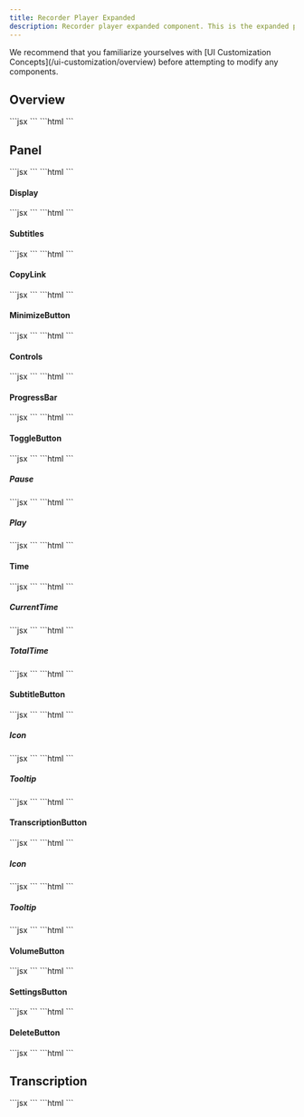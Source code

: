 ```yaml
---
title: Recorder Player Expanded
description: Recorder player expanded component. This is the expanded player that appears when user wants to view the recording in full screen.
---
```


<Note>
We recommend that you familiarize yourselves with [UI Customization Concepts](/ui-customization/overview) before attempting to modify any components.
</Note>

## Overview
<Tabs>
<Tab title="React / Next.js">
```jsx
<VeltWireframe>
    <VeltRecorderPlayerExpandedWireframe>
        <VeltRecorderPlayerExpandedWireframe.Panel />
        <VeltRecorderPlayerExpandedWireframe.Transcription />
    </VeltRecorderPlayerExpandedWireframe>
</VeltWireframe>
```
</Tab>
<Tab title="Other Frameworks">
```html
<velt-wireframe style="display:none;">
    <velt-recorder-player-expanded-wireframe>
        <velt-recorder-player-expanded-panel-wireframe></velt-recorder-player-expanded-panel-wireframe>
        <velt-recorder-player-expanded-transcription-wireframe></velt-recorder-player-expanded-transcription-wireframe>
    </velt-recorder-player-expanded-wireframe>
</velt-wireframe>
```
</Tab>
</Tabs>

## Panel
<Tabs>
<Tab title="React / Next.js">
```jsx
<VeltWireframe>
    <VeltRecorderPlayerExpandedWireframe.Panel>
        <VeltRecorderPlayerExpandedWireframe.Display />
        <VeltRecorderPlayerExpandedWireframe.Subtitles />
        <VeltRecorderPlayerExpandedWireframe.CopyLink />
        <VeltRecorderPlayerExpandedWireframe.MinimizeButton />
        <VeltRecorderPlayerExpandedWireframe.Controls />
    </VeltRecorderPlayerExpandedWireframe.Panel>
</VeltWireframe>
```
</Tab>
<Tab title="Other Frameworks">
```html
<velt-wireframe style="display:none;">
    <velt-recorder-player-expanded-panel-wireframe>
        <velt-recorder-player-expanded-display-wireframe></velt-recorder-player-expanded-display-wireframe>
        <velt-recorder-player-expanded-subtitles-wireframe></velt-recorder-player-expanded-subtitles-wireframe>
        <velt-recorder-player-expanded-copy-link-wireframe></velt-recorder-player-expanded-copy-link-wireframe>
        <velt-recorder-player-expanded-minimize-button-wireframe></velt-recorder-player-expanded-minimize-button-wireframe>
        <velt-recorder-player-expanded-controls-wireframe></velt-recorder-player-expanded-controls-wireframe>
    </velt-recorder-player-expanded-panel-wireframe>
</velt-wireframe>
```
</Tab>
</Tabs>

#### Display
<Tabs>
<Tab title="React / Next.js">
```jsx
<VeltWireframe>
    <VeltRecorderPlayerExpandedWireframe.Display />
</VeltWireframe>
```
</Tab>
<Tab title="Other Frameworks">
```html
<velt-wireframe style="display:none;">
    <velt-recorder-player-expanded-display-wireframe></velt-recorder-player-expanded-display-wireframe>
</velt-wireframe>
```
</Tab>
</Tabs>

#### Subtitles
<Tabs>
<Tab title="React / Next.js">
```jsx
<VeltWireframe>
    <VeltRecorderPlayerExpandedWireframe.Subtitles />
</VeltWireframe>
```
</Tab>
<Tab title="Other Frameworks">
```html
<velt-wireframe style="display:none;">
    <velt-recorder-player-expanded-subtitles-wireframe></velt-recorder-player-expanded-subtitles-wireframe>
</velt-wireframe>
```
</Tab>
</Tabs>

#### CopyLink
<Tabs>
<Tab title="React / Next.js">
```jsx
<VeltWireframe>
    <VeltRecorderPlayerExpandedWireframe.CopyLink />
</VeltWireframe>
```
</Tab>
<Tab title="Other Frameworks">
```html
<velt-wireframe style="display:none;">
    <velt-recorder-player-expanded-copy-link-wireframe></velt-recorder-player-expanded-copy-link-wireframe>
</velt-wireframe>
```
</Tab>
</Tabs>

#### MinimizeButton
<Tabs>
<Tab title="React / Next.js">
```jsx
<VeltWireframe>
    <VeltRecorderPlayerExpandedWireframe.MinimizeButton />
</VeltWireframe>
```
</Tab>
<Tab title="Other Frameworks">
```html
<velt-wireframe style="display:none;">
    <velt-recorder-player-expanded-minimize-button-wireframe></velt-recorder-player-expanded-minimize-button-wireframe>
</velt-wireframe>
```
</Tab>
</Tabs>

#### Controls
<Tabs>
<Tab title="React / Next.js">
```jsx
<VeltWireframe>
    <VeltRecorderPlayerExpandedWireframe.Controls>
        <VeltRecorderPlayerExpandedWireframe.Controls.ProgressBar />
        <VeltRecorderPlayerExpandedWireframe.Controls.ToggleButton />
        <VeltRecorderPlayerExpandedWireframe.Controls.Time />
        <VeltRecorderPlayerExpandedWireframe.Controls.SubtitleButton />
        <VeltRecorderPlayerExpandedWireframe.Controls.TranscriptionButton />
        <VeltRecorderPlayerExpandedWireframe.Controls.VolumeButton />
        <VeltRecorderPlayerExpandedWireframe.Controls.SettingsButton />
        <VeltRecorderPlayerExpandedWireframe.Controls.DeleteButton />
    </VeltRecorderPlayerExpandedWireframe.Controls>
</VeltWireframe>
```
</Tab>
<Tab title="Other Frameworks">
```html
<velt-wireframe style="display:none;">
    <velt-recorder-player-expanded-controls-wireframe>
        <velt-recorder-player-expanded-controls-progress-bar-wireframe></velt-recorder-player-expanded-controls-progress-bar-wireframe>
        <velt-recorder-player-expanded-controls-toggle-button-wireframe></velt-recorder-player-expanded-controls-toggle-button-wireframe>
        <velt-recorder-player-expanded-controls-time-wireframe></velt-recorder-player-expanded-controls-time-wireframe>
        <velt-recorder-player-expanded-controls-subtitle-button-wireframe></velt-recorder-player-expanded-controls-subtitle-button-wireframe>
        <velt-recorder-player-expanded-controls-transcription-button-wireframe></velt-recorder-player-expanded-controls-transcription-button-wireframe>
        <velt-recorder-player-expanded-controls-volume-button-wireframe></velt-recorder-player-expanded-controls-volume-button-wireframe>
        <velt-recorder-player-expanded-controls-settings-button-wireframe></velt-recorder-player-expanded-controls-settings-button-wireframe>
        <velt-recorder-player-expanded-controls-delete-button-wireframe></velt-recorder-player-expanded-controls-delete-button-wireframe>
    </velt-recorder-player-expanded-controls-wireframe>
</velt-wireframe>
```
</Tab>
</Tabs>

#### ProgressBar
<Tabs>
<Tab title="React / Next.js">
```jsx
<VeltWireframe>
    <VeltRecorderPlayerExpandedWireframe.Controls.ProgressBar />
</VeltWireframe>
```
</Tab>
<Tab title="Other Frameworks">
```html
<velt-wireframe style="display:none;">
    <velt-recorder-player-expanded-controls-progress-bar-wireframe></velt-recorder-player-expanded-controls-progress-bar-wireframe>
</velt-wireframe>
```
</Tab>
</Tabs>

#### ToggleButton
<Tabs>
<Tab title="React / Next.js">
```jsx
<VeltWireframe>
    <VeltRecorderPlayerExpandedWireframe.Controls.ToggleButton>
        <VeltRecorderPlayerExpandedWireframe.Controls.ToggleButton.Pause />
        <VeltRecorderPlayerExpandedWireframe.Controls.ToggleButton.Play />
    </VeltRecorderPlayerExpandedWireframe.Controls.ToggleButton>
</VeltWireframe>
```
</Tab>
<Tab title="Other Frameworks">
```html
<velt-wireframe style="display:none;">
    <velt-recorder-player-expanded-controls-toggle-button-wireframe>
        <velt-recorder-player-expanded-controls-toggle-pause-wireframe></velt-recorder-player-expanded-controls-toggle-pause-wireframe>
        <velt-recorder-player-expanded-controls-toggle-play-wireframe></velt-recorder-player-expanded-controls-toggle-play-wireframe>
    </velt-recorder-player-expanded-controls-toggle-button-wireframe>
</velt-wireframe>
```
</Tab>
</Tabs>

##### Pause
<Tabs>
<Tab title="React / Next.js">
```jsx
<VeltWireframe>
    <VeltRecorderPlayerExpandedWireframe.Controls.ToggleButton.Pause />
</VeltWireframe>
```
</Tab>
<Tab title="Other Frameworks">
```html
<velt-wireframe style="display:none;">
    <velt-recorder-player-expanded-controls-toggle-pause-wireframe></velt-recorder-player-expanded-controls-toggle-pause-wireframe>
</velt-wireframe>
```
</Tab>
</Tabs>

##### Play
<Tabs>
<Tab title="React / Next.js">
```jsx
<VeltWireframe>
    <VeltRecorderPlayerExpandedWireframe.Controls.ToggleButton.Play />
</VeltWireframe>
```
</Tab>
<Tab title="Other Frameworks">
```html
<velt-wireframe style="display:none;">
    <velt-recorder-player-expanded-controls-toggle-play-wireframe></velt-recorder-player-expanded-controls-toggle-play-wireframe>
</velt-wireframe>
```
</Tab>
</Tabs>

#### Time
<Tabs>
<Tab title="React / Next.js">
```jsx
<VeltWireframe>
    <VeltRecorderPlayerExpandedWireframe.Controls.Time>
        <VeltRecorderPlayerExpandedWireframe.Controls.CurrentTime />
        <VeltRecorderPlayerExpandedWireframe.Controls.TotalTime />
    </VeltRecorderPlayerExpandedWireframe.Controls.Time>
</VeltWireframe>
```
</Tab>
<Tab title="Other Frameworks">
```html
<velt-wireframe style="display:none;">
    <velt-recorder-player-expanded-controls-time-wireframe>
        <velt-recorder-player-expanded-controls-current-time-wireframe></velt-recorder-player-expanded-controls-current-time-wireframe>
        <velt-recorder-player-expanded-controls-total-time-wireframe></velt-recorder-player-expanded-controls-total-time-wireframe>
    </velt-recorder-player-expanded-controls-time-wireframe>
</velt-wireframe>
```
</Tab>
</Tabs>

##### CurrentTime
<Tabs>
<Tab title="React / Next.js">
```jsx
<VeltWireframe>
    <VeltRecorderPlayerExpandedWireframe.Controls.CurrentTime />
</VeltWireframe>
```
</Tab>
<Tab title="Other Frameworks">
```html
<velt-wireframe style="display:none;">
    <velt-recorder-player-expanded-controls-current-time-wireframe></velt-recorder-player-expanded-controls-current-time-wireframe>
</velt-wireframe>
```
</Tab>
</Tabs>

##### TotalTime
<Tabs>
<Tab title="React / Next.js">
```jsx
<VeltWireframe>
    <VeltRecorderPlayerExpandedWireframe.Controls.TotalTime />
</VeltWireframe>
```
</Tab>
<Tab title="Other Frameworks">
```html
<velt-wireframe style="display:none;">
    <velt-recorder-player-expanded-controls-total-time-wireframe></velt-recorder-player-expanded-controls-total-time-wireframe>
</velt-wireframe>
```
</Tab>
</Tabs>

#### SubtitleButton
<Tabs>
<Tab title="React / Next.js">
```jsx
<VeltWireframe>
    <VeltRecorderPlayerExpandedWireframe.Controls.SubtitleButton>
        <VeltRecorderPlayerExpandedWireframe.Controls.SubtitleButton.Icon />
        <VeltRecorderPlayerExpandedWireframe.Controls.SubtitleButton.Tooltip />
    </VeltRecorderPlayerExpandedWireframe.Controls.SubtitleButton>
</VeltWireframe>
```
</Tab>
<Tab title="Other Frameworks">
```html
<velt-wireframe style="display:none;">
    <velt-recorder-player-expanded-controls-subtitle-button-wireframe>
        <velt-recorder-player-expanded-controls-subtitle-button-icon-wireframe></velt-recorder-player-expanded-controls-subtitle-button-icon-wireframe>
        <velt-recorder-player-expanded-controls-subtitle-button-tooltip-wireframe></velt-recorder-player-expanded-controls-subtitle-button-tooltip-wireframe>
    </velt-recorder-player-expanded-controls-subtitle-button-wireframe>
</velt-wireframe>
```
</Tab>
</Tabs>

##### Icon
<Tabs>
<Tab title="React / Next.js">
```jsx
<VeltWireframe>
    <VeltRecorderPlayerExpandedWireframe.Controls.SubtitleButton.Icon />
</VeltWireframe>
```
</Tab>
<Tab title="Other Frameworks">
```html
<velt-wireframe style="display:none;">
    <velt-recorder-player-expanded-controls-subtitle-button-icon-wireframe></velt-recorder-player-expanded-controls-subtitle-button-icon-wireframe>
</velt-wireframe>
```
</Tab>
</Tabs>

##### Tooltip
<Tabs>
<Tab title="React / Next.js">
```jsx
<VeltWireframe>
    <VeltRecorderPlayerExpandedWireframe.Controls.SubtitleButton.Tooltip />
</VeltWireframe>
```
</Tab>
<Tab title="Other Frameworks">
```html
<velt-wireframe style="display:none;">
    <velt-recorder-player-expanded-controls-subtitle-button-tooltip-wireframe></velt-recorder-player-expanded-controls-subtitle-button-tooltip-wireframe>
</velt-wireframe>
```
</Tab>
</Tabs>

#### TranscriptionButton
<Tabs>
<Tab title="React / Next.js">
```jsx
<VeltWireframe>
    <VeltRecorderPlayerExpandedWireframe.Controls.TranscriptionButton>
        <VeltRecorderPlayerExpandedWireframe.Controls.TranscriptionButton.Icon />
        <VeltRecorderPlayerExpandedWireframe.Controls.TranscriptionButton.Tooltip />
    </VeltRecorderPlayerExpandedWireframe.Controls.TranscriptionButton>
</VeltWireframe>
```
</Tab>
<Tab title="Other Frameworks">
```html
<velt-wireframe style="display:none;">
    <velt-recorder-player-expanded-controls-transcription-button-wireframe>
        <velt-recorder-player-expanded-controls-transcription-button-icon-wireframe></velt-recorder-player-expanded-controls-transcription-button-icon-wireframe>
        <velt-recorder-player-expanded-controls-transcription-button-tooltip-wireframe></velt-recorder-player-expanded-controls-transcription-button-tooltip-wireframe>
    </velt-recorder-player-expanded-controls-transcription-button-wireframe>
</velt-wireframe>
```
</Tab>
</Tabs>

##### Icon
<Tabs>
<Tab title="React / Next.js">
```jsx
<VeltWireframe>
    <VeltRecorderPlayerExpandedWireframe.Controls.TranscriptionButton.Icon />
</VeltWireframe>
```
</Tab>
<Tab title="Other Frameworks">
```html
<velt-wireframe style="display:none;">
    <velt-recorder-player-expanded-controls-transcription-button-icon-wireframe></velt-recorder-player-expanded-controls-transcription-button-icon-wireframe>
</velt-wireframe>
```
</Tab>
</Tabs>

##### Tooltip
<Tabs>
<Tab title="React / Next.js">
```jsx
<VeltWireframe>
    <VeltRecorderPlayerExpandedWireframe.Controls.TranscriptionButton.Tooltip />
</VeltWireframe>
```
</Tab>
<Tab title="Other Frameworks">
```html
<velt-wireframe style="display:none;">
    <velt-recorder-player-expanded-controls-transcription-button-tooltip-wireframe></velt-recorder-player-expanded-controls-transcription-button-tooltip-wireframe>
</velt-wireframe>
```
</Tab>
</Tabs>

#### VolumeButton
<Tabs>
<Tab title="React / Next.js">
```jsx
<VeltWireframe>
    <VeltRecorderPlayerExpandedWireframe.Controls.VolumeButton />
</VeltWireframe>
```
</Tab>
<Tab title="Other Frameworks">
```html
<velt-wireframe style="display:none;">
    <velt-recorder-player-expanded-controls-volume-button-wireframe></velt-recorder-player-expanded-controls-volume-button-wireframe>
</velt-wireframe>
```
</Tab>
</Tabs>

#### SettingsButton
<Tabs>
<Tab title="React / Next.js">
```jsx
<VeltWireframe>
    <VeltRecorderPlayerExpandedWireframe.Controls.SettingsButton />
</VeltWireframe>
```
</Tab>
<Tab title="Other Frameworks">
```html
<velt-wireframe style="display:none;">
    <velt-recorder-player-expanded-controls-settings-button-wireframe></velt-recorder-player-expanded-controls-settings-button-wireframe>
</velt-wireframe>
```
</Tab>
</Tabs>

#### DeleteButton
<Tabs>
<Tab title="React / Next.js">
```jsx
<VeltWireframe>
    <VeltRecorderPlayerExpandedWireframe.Controls.DeleteButton />
</VeltWireframe>
```
</Tab>
<Tab title="Other Frameworks">
```html
<velt-wireframe style="display:none;">
    <velt-recorder-player-expanded-controls-delete-button-wireframe></velt-recorder-player-expanded-controls-delete-button-wireframe>
</velt-wireframe>
```
</Tab>
</Tabs>

## Transcription
<Tabs>
<Tab title="React / Next.js">
```jsx
<VeltWireframe>
    <VeltRecorderPlayerExpandedWireframe.Transcription />
</VeltWireframe>
```
</Tab>
<Tab title="Other Frameworks">
```html
<velt-wireframe style="display:none;">
    <velt-recorder-player-expanded-transcription-wireframe></velt-recorder-player-expanded-transcription-wireframe>
</velt-wireframe>
```
</Tab>
</Tabs>

